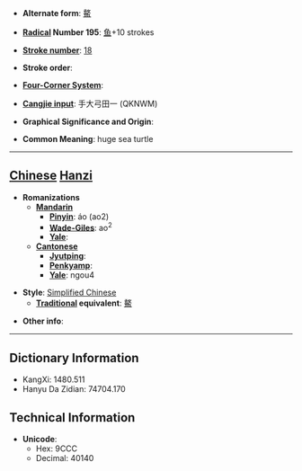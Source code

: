 * '''Alternate form''': [[鰲]]

* '''[[Wiktionary:Chinese radical index| Radical]] Number 195''': [[Wiktionary:Chinese radical index 鱼|鱼]]+10 strokes

* '''[[Wiktionary:Chinese total strokes index|Stroke number]]''': [[Wiktionary:Chinese total strokes index 18|18]]

* '''Stroke order''': 

* '''[[Wiktionary:Chinese four corner index|Four-Corner System]]''': 

* '''[[Wiktionary:Chinese Cangjie index|Cangjie input]]''': 手大弓田一 (QKNWM)

* '''Graphical Significance and Origin''': 

* '''Common Meaning''': huge sea turtle

----

== [[Chinese]] [[Hanzi]] ==

* '''Romanizations'''
** '''[[Mandarin]]'''
*** '''[[Pinyin]]''': áo (ao2)
*** '''[[Wade-Giles]]''': ao<sup>2</sup>
*** '''[[Yale]]''': 
** '''[[Cantonese]]'''
*** '''[[Jyutping]]''':
*** '''[[Penkyamp]]''': 
*** '''[[Yale]]''': ngou4

* '''Style''': [[Simplified Chinese]] 
** '''[[Traditional Chinese|Traditional]] equivalent''': [[鰲]]

* '''Other info''': 

----

== Dictionary Information ==

* KangXi: 1480.511
* Hanyu Da Zidian: 74704.170

== Technical Information ==

* '''Unicode''':
** Hex: 9CCC
** Decimal: 40140